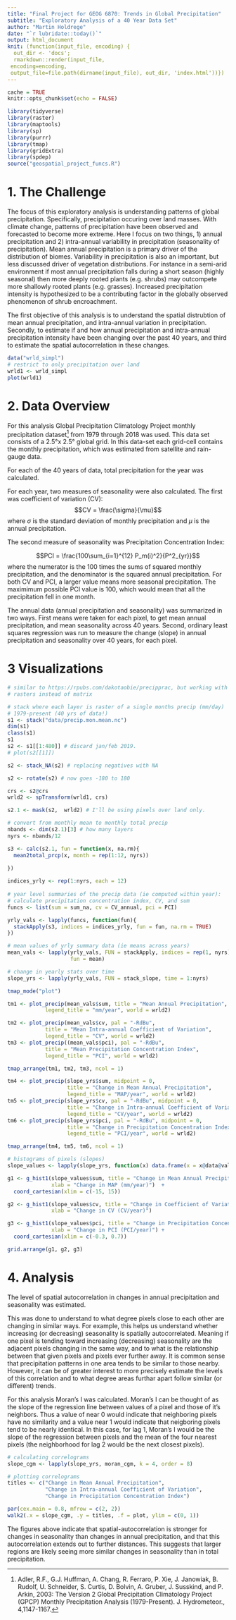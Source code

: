 ```yaml
---
title: "Final Project for GEOG 6870: Trends in Global Precipitation"
subtitle: "Exploratory Analysis of a 40 Year Data Set"
author: "Martin Holdrege"
date: "`r lubridate::today()`"
output: html_document
knit: (function(input_file, encoding) {
  out_dir <- 'docs';
  rmarkdown::render(input_file,
 encoding=encoding,
 output_file=file.path(dirname(input_file), out_dir, 'index.html'))})
---
```


```r
cache = TRUE
knitr::opts_chunk$set(echo = FALSE)
```

```r
library(tidyverse)
library(raster)
library(maptools)
library(sp)
library(purrr)
library(tmap)
library(gridExtra)
library(spdep)
source("geospatial_project_funcs.R")
```

# 1. The Challenge 

The focus of this exploratory analysis is understanding patterns of global precipitation. Specifically, precipitation occuring over land masses. With climate change, patterns of precipitation have been observed and forecasted to become more extreme. Here I focus on two things, 1) annual precipitation and 2) intra-annual variability in precipitation (seasonality of precipitation). Mean annual precipitation is a primary driver of the distribution of biomes. Variability in precipitation is also an important, but less discussed driver of vegetation distributions. For instance in a semi-arid environment if most annual precipitation falls during a short season (highly seasonal) then more deeply rooted plants (e.g. shrubs) may outcompete more shallowly rooted plants (e.g. grasses). Increased precipitation intensity is hypothesized to be a contributing factor in the globally observed phenomenon of shrub encroachment. 

The first objective of this analysis is to understand the spatial distrubtion of mean annual precipitation, and intra-annual variation in precipitation. Secondly, to estimate if and how annual precipitation and intra-annual precipitation intensity have been changing over the past 40 years, and third to estimate the spatial autocorrelation in these changes. 

```r
data("wrld_simpl")
# restrict to only precipitation over land
wrld1 <- wrld_simpl
plot(wrld1)
```

# 2. Data Overview

For this analysis Global Precipitation Climatology Project monthly precipitation dataset[^1] from 1979 through 2018 was used.  This data set consists of a 2.5°x 2.5° global grid. In this data-set each grid-cell contains the monthly precipitation, which was estimated from satellite and rain-gauge data.

For each of the 40 years of data, total precipitation for the year was calculated. 

For each year, two measures of seasonality were also calculated. The first was coefficient of variation (CV):
$$CV = \frac{\sigma}{\mu}$$
where $\sigma$ is the standard deviation of monthly precipitation and $\mu$ is the annual precipitation. 

The second measure of seasonality was Precipitation Concentration Index:

$$PCI = \frac{100\sum_{i=1}^{12} P_m(i)^2}{P^2_{yr}}$$
where the numerator is the 100 times the sums of squared monthly precipitation, and the denominator is the squared annual precipitation. For both CV and PCI, a larger value means more seasonal precipitation. The maximimum possible PCI value is 100, which would mean that all the precipitation fell in one month. 

The annual data (annual precipitation and seasonality) was summarized in two ways. First means were taken for each pixel, to get mean annual precipitation, and mean seasonality across 40 years. Second, ordinary least squares regression was run to measure the change (slope) in annual precipitation and seasonality over 40 years, for each pixel. 

# 3 Visualizations

```r
# similar to https://rpubs.com/dakotaobie/precipprac, but working with
# rasters instead of matrix

# stack where each layer is raster of a single months precip (mm/day)
# 1979-present (40 yrs of data!)
s1 <- stack("data/precip.mon.mean.nc")
dim(s1)
class(s1)
s1
s2 <- s1[[1:480]] # discard jan/feb 2019. 
# plot(s2[[1]])

s2 <- stack_NA(s2) # replacing negatives with NA

s2 <- rotate(s2) # now goes -180 to 180
```

```r
crs <- s2@crs
wrld2 <- spTransform(wrld1, crs)

s2.1 <- mask(s2,  wrld2) # I'll be using pixels over land only.
```


```r
# convert from monthly mean to monthly total precip
nbands <- dim(s2.1)[3] # how many layers
nyrs <- nbands/12

s3 <- calc(s2.1, fun = function(x, na.rm){
  mean2total_prcp(x, month = rep(1:12, nyrs))
  
})

indices_yrly <- rep(1:nyrs, each = 12)
 
# year level summaries of the precip data (ie computed within year):
# calculate precipitation concentration index, CV, and sum
funcs <- list(sum = sum_na, cv = CV_annual, pci = PCI) 

yrly_vals <- lapply(funcs, function(fun){
  stackApply(s3, indices = indices_yrly, fun = fun, na.rm = TRUE)
})

# mean values of yrly summary data (ie means across years)
mean_vals <- lapply(yrly_vals, FUN = stackApply, indices = rep(1, nyrs),
                    fun = mean)

# change in yearly stats over time
slope_yrs <- lapply(yrly_vals, FUN = stack_slope, time = 1:nyrs)
```

```r

tmap_mode("plot")

tm1 <- plot_precip(mean_vals$sum, title = "Mean Annual Precipitation",
            legend_title = "mm/year", world = wrld2)

tm2 <- plot_precip(mean_vals$cv, pal = "-RdBu", 
            title = "Mean Intra-annual Coefficient of Variation",
            legend_title = "CV", world = wrld2)
tm3 <- plot_precip((mean_vals$pci), pal = "-RdBu",
            title = "Mean Precipitation Concentration Index",
            legend_title = "PCI", world = wrld2)

tmap_arrange(tm1, tm2, tm3, ncol = 1)

```



```r
tm4 <- plot_precip(slope_yrs$sum, midpoint = 0, 
                   title = "Change in Mean Annual Precipitation",
                   legend_title = "MAP/year", world = wrld2)
tm5 <- plot_precip(slope_yrs$cv, pal = "-RdBu", midpoint = 0,
                   title = "Change in Intra-annual Coefficient of Variation",
                   legend_title = "CV/year", world = wrld2)
tm6 <- plot_precip(slope_yrs$pci, pal = "-RdBu", midpoint = 0,
                   title = "Change in Precipitation Concentration Index",
                   legend_title = "PCI/year", world = wrld2)

tmap_arrange(tm4, tm5, tm6, ncol = 1)
```



```r

# histograms of pixels (slopes)
slope_values <- lapply(slope_yrs, function(x) data.frame(x = x@data@values))

g1 <- g_hist1(slope_values$sum, title = "Change in Mean Annual Precipitation",
              xlab = "Change in MAP (mm/year)")  +
  coord_cartesian(xlim = c(-15, 15))

g2 <- g_hist1(slope_values$cv, title = "Change in Coefficient of Variation",
              xlab = "Change in CV (CV/year)") 

g3 <- g_hist1(slope_values$pci, title = "Change in Precipitation Concentration Index",
              xlab = "Change in PCI (PCI/year)") +
  coord_cartesian(xlim = c(-0.3, 0.7))

grid.arrange(g1, g2, g3)
```

# 4. Analysis

The level of spatial autocorrelation in changes in annual precipitation and seasonality was estimated. 

This was done to understand to what degree pixels close to each other are changing in similar ways. For example, this helps us understand  whether increasing (or decreasing) seasonality is spatially autocorrelated. Meaning if one pixel is tending toward increasing (decreasing) seasonality are the adjacent pixels changing in the same way, and to what is the relationship between that given pixels and pixels ever further away. It is common sense that precipitation patterns in one area tends to be similar to those nearby. However, it can be of greater interest to more precisely estimate the levels of this correlation and to what degree areas furthar apart follow similar (or different) trends. 

For this analysis Moran's I was calculated. Moran's I can be thought of as the slope of the regression line between values of a pixel and those of it's neighbors. Thus a value of near 0 would indicate that neighboring pixels have no similarity and a value near 1 would indicate that neigboring pixels tend to be nearly identical. In this case, for lag 1, Moran's I would be the slope of the regression between pixels and the mean of the four nearest pixels (the neighborhood for lag 2 would be the next closest pixels). 

```r
# calculating correlograms
slope_cgm <- lapply(slope_yrs, moran_cgm, k = 4, order = 8)

```

```r
# plotting correlograms
titles <- c("Change in Mean Annual Precipitation", 
            "Change in Intra-annual Coefficient of Variation",
            "Change in Precipitation Concentration Index")

par(cex.main = 0.8, mfrow = c(2, 2))
walk2(.x = slope_cgm, .y = titles, .f = plot, ylim = c(0, 1))
```

The figures above indicate that spatial-autocorrelation is stronger for changes in seasonality than changes in annual precipitation, and that this autocorrelation extends out to further distances. This suggests that larger regions are likely seeing more similar changes in seasonality than in total precipitation. 


[^1]: Adler, R.F., G.J. Huffman, A. Chang, R. Ferraro, P. Xie, J. Janowiak, B. Rudolf, U. Schneider, S. Curtis, D. Bolvin, A. Gruber, J. Susskind, and P. Arkin, 2003: The Version 2 Global Precipitation Climatology Project (GPCP) Monthly Precipitation Analysis (1979-Present). J. Hydrometeor., 4,1147-1167.